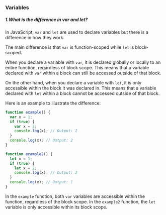 ### Variables

##### 1.What is the difference in var and let?

In JavaScript, `var` and `let` are used to declare variables but there is a difference in how they work.

The main difference is that `var` is function-scoped while `let` is block-scoped.

When you declare a variable with `var`, it is declared globally or locally to an entire function, regardless of block scope. This means that a variable declared with `var` within a block can still be accessed outside of that block.

On the other hand, when you declare a variable with `let`, it is only accessible within the block it was declared in. This means that a variable declared with `let` within a block cannot be accessed outside of that block.

Here is an example to illustrate the difference:

```js
function example() {
  var x = 1;
  if (true) {
    var x = 2;
    console.log(x); // Output: 2
  }
  console.log(x); // Output: 2
}

function example2() {
  let x = 1;
  if (true) {
    let x = 2;
    console.log(x); // Output: 2
  }
  console.log(x); // Output: 1
}
```

In the `example` function, both `var` variables are accessible within the function, regardless of the block scope. In the `example2` function, the `let` variable is only accessible within its block scope.
